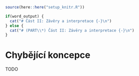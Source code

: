 ```r
source(here::here("setup_knitr.R"))
```



```r
if(word_output) {
  cat("# Část II: Závěry a interpretace {-}\n")  
} else {
  cat("# (PART\\*) Část II: Závěry a interpretace {-}\n")  
}
```

# Chybějící koncepce

TODO
